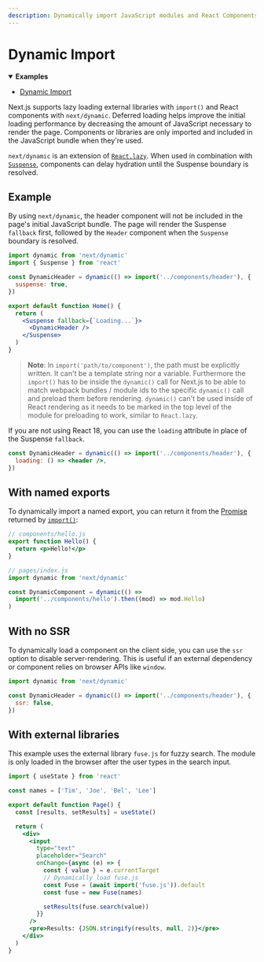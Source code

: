 ```yaml
---
description: Dynamically import JavaScript modules and React Components and split your code into manageable chunks.
---
```


# Dynamic Import

<details open>
  <summary><b>Examples</b></summary>
  <ul>
    <li><a href="https://github.com/vercel/next.js/tree/canary/examples/with-dynamic-import">Dynamic Import</a></li>
  </ul>
</details>

Next.js supports lazy loading external libraries with `import()` and React components with `next/dynamic`. Deferred loading helps improve the initial loading performance by decreasing the amount of JavaScript necessary to render the page. Components or libraries are only imported and included in the JavaScript bundle when they're used.

`next/dynamic` is an extension of [`React.lazy`](https://reactjs.org/docs/code-splitting.html#reactlazy). When used in combination with [`Suspense`](https://reactjs.org/docs/react-api.html#reactsuspense), components can delay hydration until the Suspense boundary is resolved.

## Example

By using `next/dynamic`, the header component will not be included in the page's initial JavaScript bundle. The page will render the Suspense `fallback` first, followed by the `Header` component when the `Suspense` boundary is resolved.

```jsx
import dynamic from 'next/dynamic'
import { Suspense } from 'react'

const DynamicHeader = dynamic(() => import('../components/header'), {
  suspense: true,
})

export default function Home() {
  return (
    <Suspense fallback={`Loading...`}>
      <DynamicHeader />
    </Suspense>
  )
}
```

> **Note**: In `import('path/to/component')`, the path must be explicitly written. It can't be a template string nor a variable. Furthermore the `import()` has to be inside the `dynamic()` call for Next.js to be able to match webpack bundles / module ids to the specific `dynamic()` call and preload them before rendering. `dynamic()` can't be used inside of React rendering as it needs to be marked in the top level of the module for preloading to work, similar to `React.lazy`.

If you are not using React 18, you can use the `loading` attribute in place of the Suspense `fallback`.

```jsx
const DynamicHeader = dynamic(() => import('../components/header'), {
  loading: () => <header />,
})
```

## With named exports

To dynamically import a named export, you can return it from the [Promise](https://developer.mozilla.org/en-US/docs/Web/JavaScript/Reference/Global_Objects/Promise) returned by [`import()`](https://github.com/tc39/proposal-dynamic-import#example):

```jsx
// components/hello.js
export function Hello() {
  return <p>Hello!</p>
}

// pages/index.js
import dynamic from 'next/dynamic'

const DynamicComponent = dynamic(() =>
  import('../components/hello').then((mod) => mod.Hello)
)
```

## With no SSR

To dynamically load a component on the client side, you can use the `ssr` option to disable server-rendering. This is useful if an external dependency or component relies on browser APIs like `window`.

```jsx
import dynamic from 'next/dynamic'

const DynamicHeader = dynamic(() => import('../components/header'), {
  ssr: false,
})
```

## With external libraries

This example uses the external library `fuse.js` for fuzzy search. The module is only loaded in the browser after the user types in the search input.

```jsx
import { useState } from 'react'

const names = ['Tim', 'Joe', 'Bel', 'Lee']

export default function Page() {
  const [results, setResults] = useState()

  return (
    <div>
      <input
        type="text"
        placeholder="Search"
        onChange={async (e) => {
          const { value } = e.currentTarget
          // Dynamically load fuse.js
          const Fuse = (await import('fuse.js')).default
          const fuse = new Fuse(names)

          setResults(fuse.search(value))
        }}
      />
      <pre>Results: {JSON.stringify(results, null, 2)}</pre>
    </div>
  )
}
```

